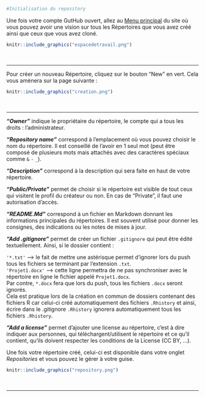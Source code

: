 ```r
#Initialisation du repository
```

Une fois votre compte GutHub ouvert, allez au [Menu principal](https://github.com/) du site où vous pouvez avoir une vision sur tous les Répertoires que vous avez créé ainsi que ceux que vous avez cloné. 
&nbsp;

```r
knitr::include_graphics("espacedetravail.png")
```
&nbsp;

*****************************************************************

Pour créer un nouveau Répertoire, cliquez sur le bouton "New" en vert.
Cela vous amènera sur la page suivante :
&nbsp;

```r
knitr::include_graphics("creation.png")
```
&nbsp;

*****************************************************************

***"Owner"*** indique le propriétaire du répertoire, le compte qui a tous les droits : l'administrateur.
&nbsp;

***"Repository name"*** correspond à l'emplacement où vous pouvez choisir le nom du répertoire. Il est conseillé de l'avoir en 1 seul mot (peut être composé de plusieurs mots mais attachés avec des caractères spéciaux comme `&` `-` `_`).
&nbsp;

***"Description"*** correspond à la description qui sera faite en haut de votre répertoire.
&nbsp;

***"Public/Private"*** permet de choisir si le répertoire est visible de tout ceux qui visitent le profil du créateur ou non. En cas de "Private", il faut une autorisation d'accès.

***"README.Md"*** correspond à un fichier en Markdown donnant les informations principales du répertoires. Il est souvent utilisé pour donner les consignes, des indications ou les notes de mises à jour.

***"Add .gitignore"*** permet de créer un fichier `.gitignore` qui peut être édité textuellement. Ainsi, si le dossier contient :

`'*.txt' ` --> le fait de mettre une astérisque permet d'ignorer lors du push tous les fichiers se terminant par l'extension `.txt`.  
`'Projet1.docx'` --> cette ligne permettra de ne pas synchroniser avec le répertoire en ligne le fichier appelé `Projet1.docx`.  
Par contre, `*.docx` fera que lors du push, tous les fichiers `.docx` seront ignorés.  
Cela est pratique lors de la création en commun de dossiers contenant des fichiers R car celui-ci créé automatiquement des fichiers `.Rhistory` et ainsi, écrire dans le .gitignore `.Rhistory` ignorera automatiquement tous les fichiers `.Rhistory`. 

***"Add a license"*** permet d'ajouter une license au répertoire, c'est à dire indiquer aux personnes, qui téléchargent/utilisent le répertoire et ce qu'il contient, qu'ils doivent respecter les conditions de la License (CC BY, ...).
&nbsp;

Une fois votre répertoire créé, celui-ci est disponible dans votre onglet *Repositories* et vous pouvez le gérer à votre guise.

```r
knitr::include_graphics("repository.png")
```
&nbsp;

*****************************************************************



